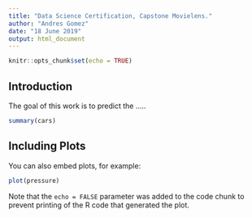 ---
title: "Data Science Certification, Capstone Movielens."
author: "Andres Gomez"
date: "18 June 2019"
output: html_document
---

```{r setup, include=FALSE}
knitr::opts_chunk$set(echo = TRUE)
```

## Introduction

The goal of this work is to predict the .....


```{r cars}
summary(cars)
```

## Including Plots

You can also embed plots, for example:

```{r pressure, echo=FALSE}
plot(pressure)
```

Note that the `echo = FALSE` parameter was added to the code chunk to prevent printing of the R code that generated the plot.
